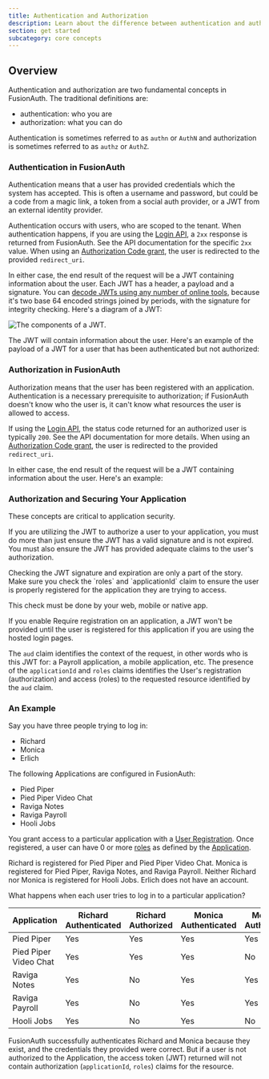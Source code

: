 ```yaml
---
title: Authentication and Authorization
description: Learn about the difference between authentication and authorization in FusionAuth.
section: get started
subcategory: core concepts
---
```


## Overview

Authentication and authorization are two fundamental concepts in FusionAuth. The traditional definitions are:

* authentication: who you are
* authorization: what you can do

Authentication is sometimes referred to as `authn` or `AuthN` and authorization is sometimes referred to as `authz` or `AuthZ`.

### Authentication in FusionAuth

Authentication means that a user has provided credentials which the system has accepted. This is often a username and password, but could be a code from a magic link, a token from a social auth provider, or a JWT from an external identity provider.

Authentication occurs with users, who are scoped to the tenant. When authentication happens, if you are using the [Login API](/docs/apis/login), a `2xx` response is returned from FusionAuth. See the API documentation for the specific `2xx` value. When using an [Authorization Code grant](/docs/lifecycle/authenticate-users/oauth/), the user is redirected to the provided `redirect_uri`.

In either case, the end result of the request will be a JWT containing information about the user. Each JWT has a header, a payload and a signature. You can [decode JWTs using any number of online tools](/dev-tools/jwt-decoder), because it's two base 64 encoded strings joined by periods, with the signature for integrity checking. Here's a diagram of a JWT:

![The components of a JWT.](/img/shared/json-web-token.png)

The JWT will contain information about the user. Here's an example of the payload of a JWT for a user that has been authenticated but not authorized:

<JSON title="Example JWT For an Authenticated But Not Authorized User" src="login/jwt-unauthorized.json" />

### Authorization in FusionAuth

Authorization means that the user has been registered with an application. Authentication is a necessary prerequisite to authorization; if FusionAuth doesn't know who the user is, it can't know what resources the user is allowed to access.

If using the [Login API](/docs/apis/login), the status code returned for an authorized user is typically `200`. See the API documentation for more details. When using an [Authorization Code grant](/docs/lifecycle/authenticate-users/oauth/), the user is redirected to the provided `redirect_uri`.

In either case, the end result of the request will be a JWT containing information about the user. Here's an example:

<JSON title="Example JWT For an Authorized User" src="login/jwt.json" />

### Authorization and Securing Your Application

These concepts are critical to application security.

If you are utilizing the JWT to authorize a user to your application, you must do more than just ensure the JWT has a valid signature and is not expired. You must also ensure the JWT has provided adequate claims to the user's authorization.

<Aside type="note">
Checking the JWT signature and expiration are only a part of the story. Make sure you check the `roles` and `applicationId` claim to ensure the user is properly registered for the application they are trying to access.

This check must be done by your web, mobile or native app.
</Aside>

If you enable <InlineField>Require registration</InlineField> on an application, a JWT won't be provided until the user is registered for this application if you are using the hosted login pages.

The `aud` claim identifies the context of the request, in other words who is this JWT for: a Payroll application, a mobile application, etc. The presence of the `applicationId` and `roles` claims identifies the User's registration (authorization) and access (roles) to the requested resource identified by the `aud` claim.

### An Example

Say you have three people trying to log in:

* Richard
* Monica
* Erlich

The following Applications are configured in FusionAuth:

* Pied Piper
* Pied Piper Video Chat
* Raviga Notes
* Raviga Payroll
* Hooli Jobs

You grant access to a particular application with a [User Registration](/docs/get-started/core-concepts/registrations). Once registered, a user can have 0 or more [roles](/docs/get-started/core-concepts/roles) as defined by the [Application](/docs/get-started/core-concepts/applications).

Richard is registered for Pied Piper and Pied Piper Video Chat. Monica is registered for Pied Piper, Raviga Notes, and Raviga Payroll. Neither Richard nor Monica is registered for Hooli Jobs. Erlich does not have an account.

What happens when each user tries to log in to a particular application?

| Application           | Richard Authenticated | Richard Authorized | Monica Authenticated | Monica Authorized | Erlich Authenticated | Erlich Authorized |
|-----------------------|-----------------------|--------------------|----------------------|-------------------|----------------------|-------------------|
| Pied Piper            | Yes                   | Yes                | Yes                  | Yes               | No                   | No                |
| Pied Piper Video Chat | Yes                   | Yes                | Yes                  | No                | No                   | No                |
| Raviga Notes          | Yes                   | No                 | Yes                  | Yes               | No                   | No                |
| Raviga Payroll        | Yes                   | No                 | Yes                  | Yes               | No                   | No                |
| Hooli Jobs            | Yes                   | No                 | Yes                  | No                | No                   | No                |

FusionAuth successfully authenticates Richard and Monica because they exist, and the credentials they provided were correct. But if a user is not authorized to the Application, the access token (JWT) returned will not contain authorization (`applicationId`, `roles`) claims for the resource.

